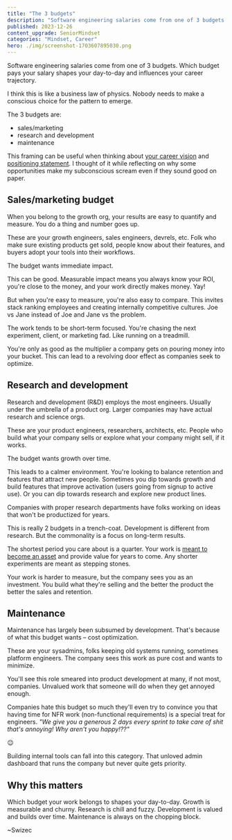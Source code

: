 ```yaml
---
title: "The 3 budgets"
description: "Software engineering salaries come from one of 3 budgets. Which budget pays your salary shapes your day-to-day and influences your career trajectory"
published: 2023-12-26
content_upgrade: SeniorMindset
categories: "Mindset, Career"
hero: ./img/screenshot-1703607895030.png
---
```


Software engineering salaries come from one of 3 budgets. Which budget pays your salary shapes your day-to-day and influences your career trajectory.

I think this is like a business law of physics. Nobody needs to make a conscious choice for the pattern to emerge.

The 3 budgets are:

- sales/marketing
- research and development
- maintenance

This framing can be useful when thinking about [your career vision](https://swizec.com/blog/your-career-needs-a-vision/) and [positioning statement](https://swizec.com/blog/how-one-sentence-guides-your-career/). I thought of it while reflecting on why some opportunities make my subconscious scream even if they sound good on paper.

## Sales/marketing budget

When you belong to the growth org, your results are easy to quantify and measure. You do a thing and number goes up.

These are your growth engineers, sales engineers, devrels, etc. Folk who make sure existing products get sold, people know about their features, and buyers adopt your tools into their workflows.

The budget wants immediate impact.

This can be good. Measurable impact means you always know your ROI, you're close to the money, and your work directly makes money. Yay!

But when you're easy to measure, you're also easy to compare. This invites stack ranking employees and creating internally competitive cultures. Joe vs Jane instead of Joe and Jane vs the problem.

The work tends to be short-term focused. You're chasing the next experiment, client, or marketing fad. Like running on a treadmill.

You're only as good as the multiplier a company gets on pouring money into your bucket. This can lead to a revolving door effect as companies seek to optimize.

## Research and development

Research and development (R&D) employs the most engineers. Usually under the umbrella of a product org. Larger companies may have actual research and science orgs.

These are your product engineers, researchers, architects, etc. People who build what your company sells or explore what your company might sell, if it works.

The budget wants growth over time.

This leads to a calmer environment. You're looking to balance retention and features that attract new people. Sometimes you dip towards growth and build features that improve activation (users going from signup to active use). Or you can dip towards research and explore new product lines.

Companies with proper research departments have folks working on ideas that won't be productized for years.

This is really 2 budgets in a trench-coat. Development is different from research. But the commonality is a focus on long-term results.

The shortest period you care about is a quarter. Your work is [meant to become an asset](https://swizec.com/blog/why-engineers-are-worth-so-much/) and provide value for years to come. Any shorter experiments are meant as stepping stones.

Your work is harder to measure, but the company sees you as an investment. You build what they're selling and the better the product the better the sales and retention.

## Maintenance

Maintenance has largely been subsumed by development. That's because of what this budget wants – cost optimization.

These are your sysadmins, folks keeping old systems running, sometimes platform engineers. The company sees this work as pure cost and wants to minimize.

You'll see this role smeared into product development at many, if not most, companies. Unvalued work that someone will do when they get annoyed enough.

Companies hate this budget so much they'll even try to convince you that having time for NFR work (non-functional requirements) is a special treat for engineers. _"We give you a generous 2 days every sprint to take care of shit that's annoying! Why aren't you happy!??"_

😉

Building internal tools can fall into this category. That unloved admin dashboard that runs the company but never quite gets priority.

## Why this matters

Which budget your work belongs to shapes your day-to-day. Growth is measurable and churny. Research is chill and fuzzy. Development is valued and builds over time. Maintenance is always on the chopping block.

~Swizec
